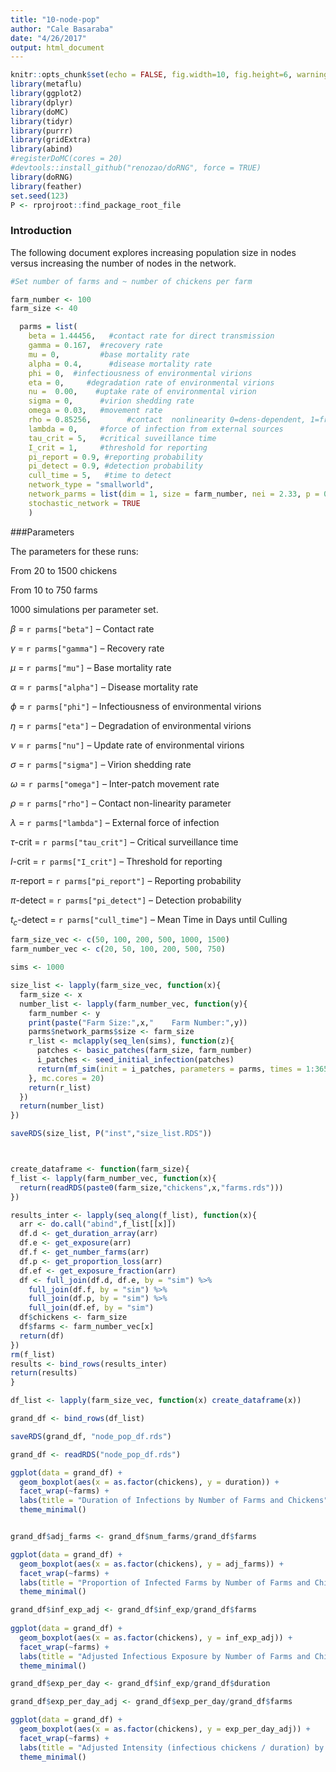 ```yaml
---
title: "10-node-pop"
author: "Cale Basaraba"
date: "4/26/2017"
output: html_document
---
```


```r
knitr::opts_chunk$set(echo = FALSE, fig.width=10, fig.height=6, warning = FALSE)
library(metaflu)
library(ggplot2)
library(dplyr)
library(doMC)
library(tidyr)
library(purrr)
library(gridExtra)
library(abind)
#registerDoMC(cores = 20)
#devtools::install_github("renozao/doRNG", force = TRUE)
library(doRNG)
library(feather)
set.seed(123)
P <- rprojroot::find_package_root_file
```

### Introduction

The following document explores increasing population size in nodes versus increasing the number of nodes in the network. 


```r
#Set number of farms and ~ number of chickens per farm

farm_number <- 100
farm_size <- 40

```


```r
  parms = list(
    beta = 1.44456,   #contact rate for direct transmission
    gamma = 0.167,  #recovery rate
    mu = 0,         #base mortality rate
    alpha = 0.4,      #disease mortality rate
    phi = 0,  #infectiousness of environmental virions
    eta = 0,     #degradation rate of environmental virions
    nu =  0.00,    #uptake rate of environmental virion
    sigma = 0,      #virion shedding rate
    omega = 0.03,   #movement rate
    rho = 0.85256,        #contact  nonlinearity 0=dens-dependent, 1=freq-dependent
    lambda = 0,     #force of infection from external sources
    tau_crit = 5,   #critical suveillance time
    I_crit = 1,     #threshold for reporting
    pi_report = 0.9, #reporting probability
    pi_detect = 0.9, #detection probability
    cull_time = 5,   #time to detect
    network_type = "smallworld",
    network_parms = list(dim = 1, size = farm_number, nei = 2.33, p = 0.0596, multiple = FALSE, loops = FALSE),
    stochastic_network = TRUE
    )
```


###Parameters

The parameters for these runs:

From 20 to 1500 chickens

From 10 to 750 farms

1000 simulations per parameter set.

$\beta$ = `r parms["beta"]` -- Contact rate

$\gamma$ = `r parms["gamma"]` -- Recovery rate

$\mu$ = `r parms["mu"]` -- Base mortality rate

$\alpha$ = `r parms["alpha"]` -- Disease mortality rate

$\phi$ = `r parms["phi"]` -- Infectiousness of environmental virions

$\eta$ = `r parms["eta"]` -- Degradation of environmental virions

$\nu$ = `r parms["nu"]` -- Update rate of environmental virions

$\sigma$ = `r parms["sigma"]` -- Virion shedding rate

$\omega$ = `r parms["omega"]` -- Inter-patch movement rate

$\rho$ = `r parms["rho"]` -- Contact non-linearity parameter

$\lambda$ = `r parms["lambda"]` -- External force of infection

$\tau$-crit = `r parms["tau_crit"]` -- Critical surveillance time

$I$-crit = `r parms["I_crit"]` -- Threshold for reporting

$\pi$-report = `r parms["pi_report"]` -- Reporting probability

$\pi$-detect = `r parms["pi_detect"]` -- Detection probability

$t_c$-detect = `r parms["cull_time"]` -- Mean Time in Days until Culling

```r

farm_size_vec <- c(50, 100, 200, 500, 1000, 1500)
farm_number_vec <- c(20, 50, 100, 200, 500, 750)

sims <- 1000

size_list <- lapply(farm_size_vec, function(x){
  farm_size <- x
  number_list <- lapply(farm_number_vec, function(y){
    farm_number <- y
    print(paste("Farm Size:",x,"    Farm Number:",y))
    parms$network_parms$size <- farm_size
    r_list <- mclapply(seq_len(sims), function(z){
      patches <- basic_patches(farm_size, farm_number)
      i_patches <- seed_initial_infection(patches)
      return(mf_sim(init = i_patches, parameters = parms, times = 1:365, n_sims = 1))
    }, mc.cores = 20)
    return(r_list)
  })
  return(number_list)
})

saveRDS(size_list, P("inst","size_list.RDS"))



create_dataframe <- function(farm_size){
f_list <- lapply(farm_number_vec, function(x){
  return(readRDS(paste0(farm_size,"chickens",x,"farms.rds")))
})

results_inter <- lapply(seq_along(f_list), function(x){
  arr <- do.call("abind",f_list[[x]])
  df.d <- get_duration_array(arr)
  df.e <- get_exposure(arr)
  df.f <- get_number_farms(arr)
  df.p <- get_proportion_loss(arr)
  df.ef <- get_exposure_fraction(arr)
  df <- full_join(df.d, df.e, by = "sim") %>%
    full_join(df.f, by = "sim") %>%
    full_join(df.p, by = "sim") %>%
    full_join(df.ef, by = "sim")
  df$chickens <- farm_size
  df$farms <- farm_number_vec[x]
  return(df)
})
rm(f_list)
results <- bind_rows(results_inter)
return(results)
}

df_list <- lapply(farm_size_vec, function(x) create_dataframe(x))

grand_df <- bind_rows(df_list)

saveRDS(grand_df, "node_pop_df.rds")

```

```r

grand_df <- readRDS("node_pop_df.rds")

ggplot(data = grand_df) +
  geom_boxplot(aes(x = as.factor(chickens), y = duration)) +
  facet_wrap(~farms) +
  labs(title = "Duration of Infections by Number of Farms and Chickens", x = "Number of Chickens", y = "Days") +
  theme_minimal()


grand_df$adj_farms <- grand_df$num_farms/grand_df$farms

ggplot(data = grand_df) +
  geom_boxplot(aes(x = as.factor(chickens), y = adj_farms)) +
  facet_wrap(~farms) +
  labs(title = "Proportion of Infected Farms by Number of Farms and Chickens", y = "Proportion of Infected Farms", x = "Number of Chickens per Farm") +
  theme_minimal()

grand_df$inf_exp_adj <- grand_df$inf_exp/grand_df$farms
  
ggplot(data = grand_df) +
  geom_boxplot(aes(x = as.factor(chickens), y = inf_exp_adj)) +
  facet_wrap(~farms) +
  labs(title = "Adjusted Infectious Exposure by Number of Farms and Chickens", y = "Infected Chickens per Farm", x = "Number of Chickens per Farm") +
  theme_minimal()

grand_df$exp_per_day <- grand_df$inf_exp/grand_df$duration

grand_df$exp_per_day_adj <- grand_df$exp_per_day/grand_df$farms

ggplot(data = grand_df) +
  geom_boxplot(aes(x = as.factor(chickens), y = exp_per_day_adj)) +
  facet_wrap(~farms) +
  labs(title = "Adjusted Intensity (infectious chickens / duration) by Number of Farms and Chickens", y = "Infected Chickens/Day/Farm", x = "Number of Chickens per Farm") +
  theme_minimal()


```